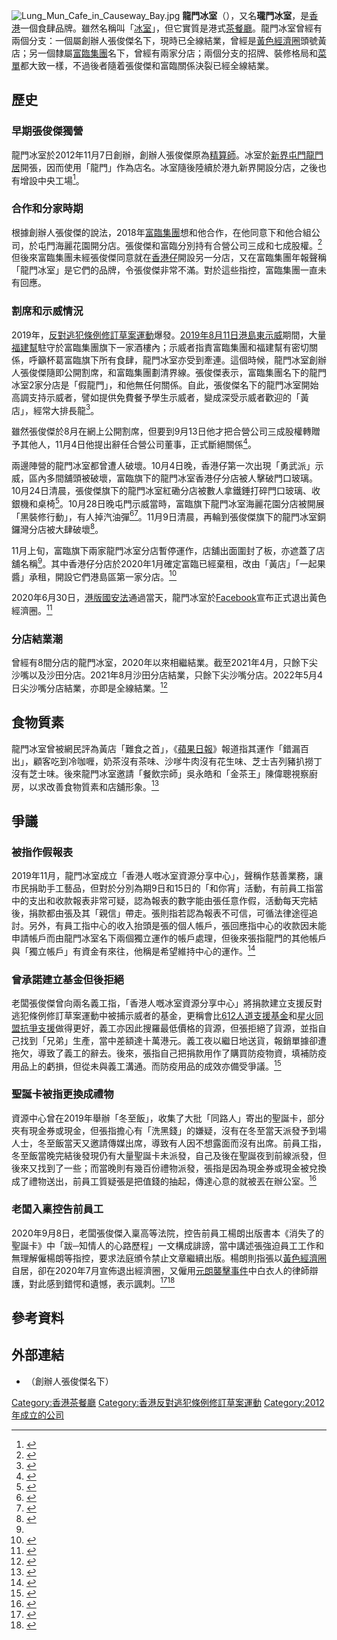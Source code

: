 {{Infobox company
|company_name    = 龍門冰室
|company_name_en = Lung Mun Cafe
|company_logo    = Lungmuncafe.svg
|company_type    = 
| image = 
| image_size = 
| image_caption =
|slogan          =
|foundation      = {{Start date|2012|11|07}}-{{End date|2022|05|04}}
|location        =
|area_served= {{HKG}}
|locations       = 1<small>（2021年9月）</small>
|key_people      = 張俊傑
|industry        = 食肆
|products        = 
|num_employees   =
|parent          = 
|revenue         = 
| homepage       = [http://www.facebook.com/LungMunCafe/ www.facebook.com/LungMunCafe/]
}}
[[File:Lung_Mun_Cafe_in_Causeway_Bay.jpg|thumb]]
'''龍門冰室'''（{{lang-en|Lung Mun Cafe}}），又名'''瓏門冰室'''，是[[香港|香港]]一個食肆品牌。雖然名稱叫「[[冰室|冰室]]」，但它實質是港式[[茶餐廳|茶餐廳]]。龍門冰室曾經有兩個分支：一個屬創辦人張俊傑名下，現時已全線結業，曾經是[[黃色經濟圈|黃色經濟圈]]頭號黃店；另一個隸屬[[富臨集團|富臨集團]]名下，曾經有兩家分店；兩個分支的招牌、裝修格局和[[菜單|菜單]]都大致一樣，不過後者隨着張俊傑和富臨關係決裂已經全線結業。

==歷史==
===早期張俊傑獨營===
龍門冰室於2012年11月7日創辦，創辦人張俊傑原為[[精算師|精算師]]。冰室於[[新界|新界]][[屯門|屯門]][[龍門居|龍門居]]開張，因而使用「龍門」作為店名。冰室隨後陸續於港九新界開設分店，之後也有增設中央工場<ref>{{cite news|url=https://paper.hket.com/article/2459823/%E7%B2%BE%E7%AE%97%E5%B8%AB%E6%A3%84300%E8%90%AC%E5%B9%B4%E8%96%AA%20%E9%96%8B%E5%86%B0%E5%AE%A4%E5%9C%93%E5%89%B5%E6%A5%AD%E5%A4%A2|title=精算師棄300萬年薪 開冰室圓創業夢|publisher=香港經濟日報|accessdate=2021-01-03|archive-date=2019-10-16|archive-url=https://web.archive.org/web/20191016153843/https://paper.hket.com/article/2459823/%E7%B2%BE%E7%AE%97%E5%B8%AB%E6%A3%84300%E8%90%AC%E5%B9%B4%E8%96%AA%20%E9%96%8B%E5%86%B0%E5%AE%A4%E5%9C%93%E5%89%B5%E6%A5%AD%E5%A4%A2|dead-url=no}}</ref>。

===合作和分家時期===
根據創辦人張俊傑的說法，2018年[[富臨集團|富臨集團]]想和他合作，在他同意下和他合組公司，於屯門海麗花園開分店。張俊傑和富臨分別持有合營公司三成和七成股權。<ref>{{Cite web|title=【割席】龍門冰室老闆辭「富臨龍門」董事 雙方均稱對方拒聯絡|url=https://www.mpfinance.com/fin/instantf2.php?node=1573527714796&issue=20191112|accessdate=2021-01-03|date=2019-11-12|work=明報財經網|language=zh-tw|archive-date=2019-11-12|archive-url=https://web.archive.org/web/20191112141029/https://www.mpfinance.com/fin/instantf2.php?node=1573527714796&issue=20191112|dead-url=no}}</ref>但後來富臨集團未經張俊傑同意就在[[香港仔|香港仔]]開設另一分店，又在富臨集團年報聲稱「龍門冰室」是它們的品牌，令張俊傑非常不滿。對於這些指控，富臨集團一直未有回應。

===割席和示威情況===
2019年，[[反對逃犯條例修訂草案運動|反對逃犯條例修訂草案運動]]爆發。[[2019年8月11日香港遊行|2019年8月11日港島東示威]]期間，大量[[福建幫_(香港)|福建幫]]駐守於富臨集團旗下一家酒樓內；示威者指責富臨集團和福建幫有密切關係，呼籲杯葛富臨旗下所有食肆，龍門冰室亦受到牽連。這個時候，龍門冰室創辦人張俊傑隨即公開割席，和富臨集團劃清界線。張俊傑表示，富臨集團名下的龍門冰室2家分店是「假龍門」，和他無任何關係。自此，張俊傑名下的龍門冰室開始高調支持示威者，譬如提供免費餐予學生示威者，變成深受示威者歡迎的「黃店」，經常大排長龍<ref>{{cite news|url=https://sme.hket.com/article/2464270/【香港零售】市況差結業潮？茶餐廳東主：「生意好到廚師發脾氣！」|title=市況差結業潮？茶餐廳東主：「生意好到廚師發脾氣！」|publisher=香港經濟日報|date=2019-10-02|accessdate=2021-01-03|archive-date=2020-12-02|archive-url=https://web.archive.org/web/20201202102418/https://sme.hket.com/article/2464270/%E3%80%90%E9%A6%99%E6%B8%AF%E9%9B%B6%E5%94%AE%E3%80%91%E5%B8%82%E6%B3%81%E5%B7%AE%E7%B5%90%E6%A5%AD%E6%BD%AE%EF%BC%9F%E8%8C%B6%E9%A4%90%E5%BB%B3%E6%9D%B1%E4%B8%BB%EF%BC%9A%E3%80%8C%E7%94%9F%E6%84%8F%E5%A5%BD%E5%88%B0%E5%BB%9A%E5%B8%AB%E7%99%BC%E8%84%BE%E6%B0%A3%EF%BC%81%E3%80%8D|dead-url=no}}</ref>。

雖然張俊傑於8月在網上公開割席，但要到9月13日他才把合營公司三成股權轉贈予其他人，11月4日他提出辭任合營公司董事，正式斷絕關係<ref name="mp">{{Cite news|url=https://news.mingpao.com/pns/經濟/article/20191111/s00004/1573410877375/龍門冰室老闆辭「富臨龍門」董事-雙方均稱對方拒聯絡-張俊傑-已售股權蝕60萬|title=龍門冰室老闆辭「富臨龍門」董事 雙方均稱對方拒聯絡 張俊傑：已售股權蝕60萬|publisher=明報|date=2019-11-11|accessdate=2021-06-24|archive-date=2021-01-07|archive-url=https://web.archive.org/web/20210107145152/https://news.mingpao.com/pns/%e7%b6%93%e6%bf%9f/article/20191111/s00004/1573410877375/%e9%be%8d%e9%96%80%e5%86%b0%e5%ae%a4%e8%80%81%e9%97%86%e8%be%ad%e3%80%8c%e5%af%8c%e8%87%a8%e9%be%8d%e9%96%80%e3%80%8d%e8%91%a3%e4%ba%8b-%e9%9b%99%e6%96%b9%e5%9d%87%e7%a8%b1%e5%b0%8d%e6%96%b9%e6%8b%92%e8%81%af%e7%b5%a1-%e5%bc%b5%e4%bf%8a%e5%82%91-%e5%b7%b2%e5%94%ae%e8%82%a1%e6%ac%8a%e8%9d%9560%e8%90%ac|dead-url=no}}</ref>。

兩邊陣營的龍門冰室都曾遭人破壞。10月4日晚，香港仔第一次出現「勇武派」示威，區內多間舖頭被破壞，富臨旗下的龍門冰室香港仔分店被人擊破門口玻璃。10月24日清晨，張俊傑旗下的龍門冰室紅磡分店被數人拿鐵錘打碎門口玻璃、收銀機和桌椅<ref>{{cite news|url=https://www.hk01.com/突發/390922/|title=【龍門冰室】CCTV影像曝光　五蒙面漢持鐵錘　大肆破壞20秒|publisher=香港01|date=2019-10-27|accessdate=2021-06-24|archive-date=2020-03-15|archive-url=https://web.archive.org/web/20200315173800/https://www.hk01.com/%E7%AA%81%E7%99%BC/390922/%E9%BE%8D%E9%96%80%E5%86%B0%E5%AE%A4-cctv%E5%BD%B1%E5%83%8F%E6%9B%9D%E5%85%89-%E4%BA%94%E8%92%99%E9%9D%A2%E6%BC%A2%E6%8C%81%E9%90%B5%E9%8C%98-%E5%A4%A7%E8%82%86%E7%A0%B4%E5%A3%9E20%E7%A7%92|dead-url=no}}</ref>。10月28日晚屯門示威當時，富臨旗下龍門冰室海麗花園分店被開展「黑裝修行動」，有人掉汽油彈<ref>{{cite web|url=https://lihkg.com/thread/1676019/page/1|title=痴撚線 富臨集團開咗間「龍門冰室」|work=連登討論區|access-date=2021-01-03|archive-date=2019-10-28|archive-url=https://web.archive.org/web/20191028183730/https://lihkg.com/thread/1676019/page/1|dead-url=no}}</ref><ref>{{cite news|url=https://www.hk01.com/突發/391569/|title=【屯門異味】示威者向富臨旗下龍門冰室掟汽油彈　中銀一地玻璃碎|publisher=香港01|date=2019-10-28|accessdate=2021-06-24|archive-date=2020-03-15|archive-url=https://web.archive.org/web/20200315173803/https://www.hk01.com/%E7%AA%81%E7%99%BC/391569/%E5%B1%AF%E9%96%80%E7%95%B0%E5%91%B3-%E7%A4%BA%E5%A8%81%E8%80%85%E5%90%91%E5%AF%8C%E8%87%A8%E6%97%97%E4%B8%8B%E9%BE%8D%E9%96%80%E5%86%B0%E5%AE%A4%E6%8E%9F%E6%B1%BD%E6%B2%B9%E5%BD%88-%E4%B8%AD%E9%8A%80%E4%B8%80%E5%9C%B0%E7%8E%BB%E7%92%83%E7%A2%8E|dead-url=no}}</ref>。11月9日清晨，再輪到張俊傑旗下的龍門冰室銅鑼灣分店被大肆破壞<ref>{{cite news|url=https://www.hk01.com/%E7%AA%81%E7%99%BC/396457/|title=【龍門冰室】遭刑毀復修未完　午飯時間現人龍　半百食客排隊支持|publisher=香港01|date=2019-10-27|accessdate=2021-01-03|archive-date=2020-03-15|archive-url=https://web.archive.org/web/20200315173750/https://www.hk01.com/%E7%AA%81%E7%99%BC/396457/%E9%BE%8D%E9%96%80%E5%86%B0%E5%AE%A4-%E9%81%AD%E5%88%91%E6%AF%80%E5%BE%A9%E4%BF%AE%E6%9C%AA%E5%AE%8C-%E5%8D%88%E9%A3%AF%E6%99%82%E9%96%93%E7%8F%BE%E4%BA%BA%E9%BE%8D-%E5%8D%8A%E7%99%BE%E9%A3%9F%E5%AE%A2%E6%8E%92%E9%9A%8A%E6%94%AF%E6%8C%81|dead-url=no}}</ref>。

11月上旬，富臨旗下兩家龍門冰室分店暫停運作，店舖出面圍封了板，亦遮蓋了店舖名稱<ref name="mp"/>。其中香港仔分店於2020年1月確定富臨已經棄租，改由「黃店」「一起果醬」承租，開設它們港島區第一家分店。<ref>{{Cite web|title=【香港仔美食】手工果醬Let's Jam Café開新分店 歎全日早餐/鬆餅/九宮格多士|url=https://hk.ulifestyle.com.hk/activity/detail/116530/|accessdate=2021-01-03|last=Lee|first=LorLor|work=HK 港生活|language=zh-hk|archive-date=2021-02-12|archive-url=https://web.archive.org/web/20210212024841/https://hk.ulifestyle.com.hk/activity/detail/116530/|dead-url=no}}</ref>

2020年6月30日，[[港版國安法|港版國安法]]通過當天，龍門冰室於[[Facebook|Facebook]]宣布正式退出黃色經濟圈。<ref>{{Cite news|title=龍門冰室退出黃色經濟圈 老闆張俊傑：有一連串考慮 不單因國安法|url=https://www.thestandnews.com/politics/龍門冰室退出黃色經濟圈-老闆張俊傑-有一連串考慮-不單因國安法/|date=2020-06-30|accessdate=2021-01-03|work=立場新聞|language=en|archive-date=2021-01-26|archive-url=https://web.archive.org/web/20210126150354/https://www.thestandnews.com/politics/%E9%BE%8D%E9%96%80%E5%86%B0%E5%AE%A4%E9%80%80%E5%87%BA%E9%BB%83%E8%89%B2%E7%B6%93%E6%BF%9F%E5%9C%88-%E8%80%81%E9%97%86%E5%BC%B5%E4%BF%8A%E5%82%91-%E6%9C%89%E4%B8%80%E9%80%A3%E4%B8%B2%E8%80%83%E6%85%AE-%E4%B8%8D%E5%96%AE%E5%9B%A0%E5%9C%8B%E5%AE%89%E6%B3%95/|dead-url=no}}</ref>

===分店結業潮===
曾經有8間分店的龍門冰室，2020年以來相繼結業。截至2021年4月，只餘下尖沙嘴以及沙田分店。2021年8月沙田分店結業，只餘下尖沙嘴分店。2022年5月4日尖沙嘴分店結業，亦即是全線結業。<ref>{{Cite news|url=https://na.cx/i/XtTKiHS.jpg|title=尖沙咀分店結業後張貼的法律告示}}</ref>

== 食物質素 ==
龍門冰室曾被網民評為黃店「難食之首」，《[[蘋果日報_(香港)|蘋果日報]]》報道指其運作「錯漏百出」，顧客吃到冷咖喱，奶茶沒有茶味、沙嗲牛肉沒有花生味、芝士吉列豬扒撈丁沒有芝士味。後來龍門冰室邀請「餐飲宗師」吳永皓和「金茶王」陳偉聰視察廚房，以求改善食物質素和店舖形象。<ref>{{cite web |url=https://hk.appledaily.com/food/20200419/2LRXVDEWAVMXC2ZT4ZBHIA2XEE/ |title=【黃店風眼】餐飲界翹楚拯救「難食之首」龍門大翻身 |publisher=蘋果日報 |date=2020-04-19 |access-date=2021-01-04 |archive-url=https://web.archive.org/web/20200928062444/https://hk.appledaily.com/food/20200419/2LRXVDEWAVMXC2ZT4ZBHIA2XEE/ |archive-date=2020-09-28 |dead-url=no }}</ref>

== 爭議 ==
=== 被指作假報表 ===
2019年11月，龍門冰室成立「香港人嘅冰室資源分享中心」，聲稱作慈善業務，讓市民捐助手工藝品，但對於分別為期9日和15日的「和你宵」活動，有前員工指當中的支出和收款報表非常可疑，認為報表的數字能由張任意作假，活動每天完結後，捐款都由張及其「親信」帶走。張則指若認為報表不可信，可循法律途徑追討。另外，有員工指中心的收入抬頭是張的個人帳戶，張回應指中心的收款因未能申請帳戶而由龍門冰室名下兩個獨立運作的帳戶處理，但後來張指龍門的其他帳戶與「獨立帳戶」有資金有來往，他稱是希望維持中心的運作。<ref>{{cite web |url=https://www.thestandnews.com/politics/龍門爭議-1-被質疑帳目不清-私吞千萬-張俊傑出示半年帳目稱倒蝕/ |title=【龍門爭議 1】被質疑帳目不清、私吞千萬　張俊傑出示半年帳目稱倒蝕 |publisher=立場新聞 |date=2020-06-25 |access-date=2021-01-03 |archive-date=2021-01-27 |archive-url=https://web.archive.org/web/20210127004515/https://www.thestandnews.com/politics/%E9%BE%8D%E9%96%80%E7%88%AD%E8%AD%B0-1-%E8%A2%AB%E8%B3%AA%E7%96%91%E5%B8%B3%E7%9B%AE%E4%B8%8D%E6%B8%85-%E7%A7%81%E5%90%9E%E5%8D%83%E8%90%AC-%E5%BC%B5%E4%BF%8A%E5%82%91%E5%87%BA%E7%A4%BA%E5%8D%8A%E5%B9%B4%E5%B8%B3%E7%9B%AE%E7%A8%B1%E5%80%92%E8%9D%95/ |dead-url=no }}</ref>

=== 曾承諾建立基金但後拒絕 ===
老闆張俊傑曾向兩名義工指，「香港人嘅冰室資源分享中心」將捐款建立支援反對逃犯條例修訂草案運動中被捕示威者的基金，更稱會比[[612人道支援基金|612人道支援基金]]和[[星火同盟抗爭支援|星火同盟抗爭支援]]做得更好，義工亦因此搜羅最低價格的貨源，但張拒絕了貨源，並指自己找到「兄弟」生產，當中差額達十萬港元。義工夜以繼日地送貨，報銷單據卻遭拖欠，導致了義工的辭去。後來，張指自己把捐款用作了購買防疫物資，填補防疫用品上的虧損，但從未與義工溝通。而防疫用品的成效亦備受爭議。<ref>{{cite web |url=https://www.thestandnews.com/politics/龍門爭議-2-曾承諾設被捕者支援基金-張俊傑-匯豐渣打拒絕開戶-盈餘用作填補防疫項目虧損/ |title=【龍門爭議 2】曾承諾設被捕者支援基金　張俊傑：匯豐渣打拒絕開戶　盈餘用作填補防疫項目虧損 |publisher=立場新聞 |date=2020-06-25 |access-date=2021-01-03 |archive-date=2021-01-27 |archive-url=https://web.archive.org/web/20210127015849/https://www.thestandnews.com/politics/%E9%BE%8D%E9%96%80%E7%88%AD%E8%AD%B0-2-%E6%9B%BE%E6%89%BF%E8%AB%BE%E8%A8%AD%E8%A2%AB%E6%8D%95%E8%80%85%E6%94%AF%E6%8F%B4%E5%9F%BA%E9%87%91-%E5%BC%B5%E4%BF%8A%E5%82%91-%E5%8C%AF%E8%B1%90%E6%B8%A3%E6%89%93%E6%8B%92%E7%B5%95%E9%96%8B%E6%88%B6-%E7%9B%88%E9%A4%98%E7%94%A8%E4%BD%9C%E5%A1%AB%E8%A3%9C%E9%98%B2%E7%96%AB%E9%A0%85%E7%9B%AE%E8%99%A7%E6%90%8D/ |dead-url=no }}</ref>

=== 聖誕卡被指更換成禮物 ===
資源中心曾在2019年舉辦「冬至飯」，收集了大批「同路人」寄出的聖誕卡，部分夾有現金券或現金，但張指擔心有「洗黑錢」的嫌疑，沒有在冬至當天派發予到場人士，冬至飯當天又邀請傳媒出席，導致有人因不想露面而沒有出席。前員工指，冬至飯當晚完結後發現仍有大量聖誕卡未派發，自己及後在聖誕夜到前線派發，但後來又找到了一些；而當晚則有幾百份禮物派發，張指是因為現金券或現金被兌換成了禮物送出，前員工質疑張是把值錢的抽起，傳達心意的就被丟在辦公室。<ref>{{cite web |url=https://www.thestandnews.com/politics/龍門爭議最終章-被指抽起聖誕卡現金-張俊傑稱換成禮物送出-粉筆少女-批員工不足全日洗碗/ |title=【龍門爭議最終章】被指抽起聖誕卡現金　張俊傑稱換成禮物送出　「粉筆少女」批員工不足全日洗碗 |publisher=立場新聞 |date=2020-06-28 |access-date=2021-01-03 |archive-date=2021-01-26 |archive-url=https://web.archive.org/web/20210126062805/https://www.thestandnews.com/politics/%E9%BE%8D%E9%96%80%E7%88%AD%E8%AD%B0%E6%9C%80%E7%B5%82%E7%AB%A0-%E8%A2%AB%E6%8C%87%E6%8A%BD%E8%B5%B7%E8%81%96%E8%AA%95%E5%8D%A1%E7%8F%BE%E9%87%91-%E5%BC%B5%E4%BF%8A%E5%82%91%E7%A8%B1%E6%8F%9B%E6%88%90%E7%A6%AE%E7%89%A9%E9%80%81%E5%87%BA-%E7%B2%89%E7%AD%86%E5%B0%91%E5%A5%B3-%E6%89%B9%E5%93%A1%E5%B7%A5%E4%B8%8D%E8%B6%B3%E5%85%A8%E6%97%A5%E6%B4%97%E7%A2%97/ |dead-url=no }}</ref>

=== 老闆入稟控告前員工 ===
2020年9月8日，老闆張俊傑入稟高等法院，控告前員工楊朗出版書本《消失了的聖誕卡》中「跋─知情人的心路歷程」一文構成誹謗，當中講述張強迫員工工作和無理解僱楊朗等指控，要求法庭頒令禁止文章繼續出版。楊朗則指張以[[黃色經濟圈|黃色經濟圈]]自居，卻在2020年7月宣佈退出經濟圈，又僱用[[元朗襲擊事件|元朗襲擊事件]]中白衣人的律師辯護，對此感到錯愕和遺憾，表示諷刺。<ref>{{cite web |url=https://news.mingpao.com/ins/港聞/article/20200908/s00001/1599556975750/龍門冰室東主興訟控前員工撰文誹謗 |title=龍門冰室東主興訟控前員工撰文誹謗 (17:47) |publisher=明報 |date=2020-09-08 |access-date=2021-01-03 |archive-date=2021-02-12 |archive-url=https://web.archive.org/web/20210212030802/https://news.mingpao.com/ins/%e6%b8%af%e8%81%9e/article/20200908/s00001/1599556975750/%e9%be%8d%e9%96%80%e5%86%b0%e5%ae%a4%e6%9d%b1%e4%b8%bb%e8%88%88%e8%a8%9f%e6%8e%a7%e5%89%8d%e5%93%a1%e5%b7%a5%e6%92%b0%e6%96%87%e8%aa%b9%e8%ac%97 |dead-url=no }}</ref><ref>{{cite web |url=https://www.thestandnews.com/politics/被龍門張俊傑入稟控誹謗-前員工反擊-大量證人可作證-法庭見/ |title=被龍門張俊傑入稟控誹謗　前員工反擊：大量證人可作證，法庭見！ |publisher=立場新聞 |date=2020-09-10 |access-date=2021-01-03 |archive-date=2021-02-25 |archive-url=https://web.archive.org/web/20210225132324/https://www.thestandnews.com/politics/%E8%A2%AB%E9%BE%8D%E9%96%80%E5%BC%B5%E4%BF%8A%E5%82%91%E5%85%A5%E7%A8%9F%E6%8E%A7%E8%AA%B9%E8%AC%97-%E5%89%8D%E5%93%A1%E5%B7%A5%E5%8F%8D%E6%93%8A-%E5%A4%A7%E9%87%8F%E8%AD%89%E4%BA%BA%E5%8F%AF%E4%BD%9C%E8%AD%89-%E6%B3%95%E5%BA%AD%E8%A6%8B/ |dead-url=no }}</ref>

==參考資料==
{{reflist|30em}}

==外部連結==
*{{facebook}}（創辦人張俊傑名下）

[[Category:香港茶餐廳|Category:香港茶餐廳]]
[[Category:香港反對逃犯條例修訂草案運動|Category:香港反對逃犯條例修訂草案運動]]
[[Category:2012年成立的公司|Category:2012年成立的公司]]
